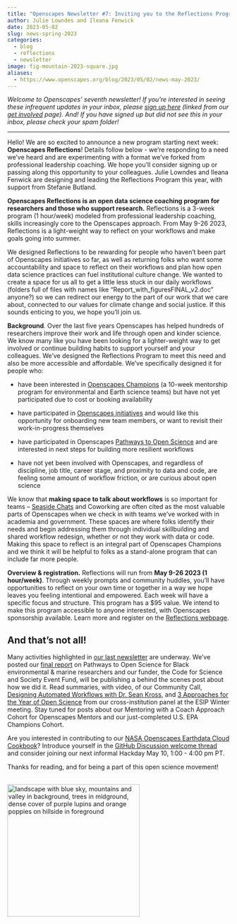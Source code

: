 ```yaml
---
title: "Openscapes Newsletter #7: Inviting you to the Reflections Program"
author: Julie Lowndes and Ileana Fenwick
date: 2023-05-02
slug: news-spring-2023
categories:
  - blog 
  - reflections
  - newsletter
image: fig-mountain-2023-square.jpg
aliases: 
  - https://www.openscapes.org/blog/2023/05/02/news-may-2023/
---
```


*Welcome to Openscapes' seventh newsletter! If you're interested in seeing these infrequent updates in your inbox, please [sign up here](https://docs.google.com/forms/d/e/1FAIpQLSdgVXRp3V-w94GPWkR31RUfyBl37EphdQSlCOcnyeNlf8OLWw/viewform) (linked from our [get involved](https://openscapes.org/contact) page). And! If you have signed up but did not see this in your inbox, please check your spam folder!*

------------------------------------------------------------------------

Hello! We are so excited to announce a new program starting next week: **Openscapes Reflections**! Details follow below - we're responding to a need we've heard and are experimenting with a format we've forked from professional leadership coaching. We hope you'll consider signing up or passing along this opportunity to your colleagues. Julie Lowndes and Ileana Fenwick are designing and leading the Reflections Program this year, with support from Stefanie Butland.

**Openscapes Reflections is an open data science coaching program for researchers and those who support research.** Reflections is a 3-week program (1 hour/week) modeled from professional leadership coaching, skills increasingly core to the Openscapes approach. From May 9-26 2023, Reflections is a light-weight way to reflect on your workflows and make goals going into summer.

We designed Reflections to be rewarding for people who haven't been part of Openscapes initiatives so far, as well as returning folks who want some accountability and space to reflect on their workflows and plan how open data science practices can fuel institutional culture change. We wanted to create a space for us all to get a little less stuck in our daily workflows (folders full of files with names like "Report_with_figuresFINAL_v2.doc" anyone?) so we can redirect our energy to the part of our work that we care about, connected to our values for climate change and social justice. If this sounds enticing to you, we hope you'll join us.

**Background**. Over the last five years Openscapes has helped hundreds of researchers improve their work and life through open and kinder science. We know many like you have been looking for a lighter-weight way to get involved or continue building habits to support yourself and your colleagues. We've designed the Reflections Program to meet this need and also be more accessible and affordable. We've specifically designed it for people who:

-   have been interested in [Openscapes Champions](https://openscapes.org/champions) (a 10-week mentorship program for environmental and Earth science teams) but have not yet participated due to cost or booking availability 

-   have participated in [Openscapes initiatives](https://www.openscapes.org/initiatives/) and would like this opportunity for onboarding new team members, or want to revisit their work-in-progress themselves

-   have participated in Openscapes [Pathways to Open Science](https://openscapes.github.io/pathways-to-open-science/) and are interested in next steps for building more resilient workflows

-   have not yet been involved with Openscapes, and regardless of discipline, job title, career stage, and proximity to data and code, are feeling some amount of workflow friction, or are curious about open science

We know that **making space to talk about workflows** is so important for teams -- [Seaside Chats](https://openscapes.github.io/supercharge-research/) and Coworking are often cited as the most valuable parts of Openscapes when we check in with teams we've worked with in academia and government. These spaces are where folks identify their needs and begin addressing them through individual skillbuilding and shared workflow redesign, whether or not they work with data or code. Making this space to reflect is an integral part of Openscapes Champions and we think it will be helpful to folks as a stand-alone program that can include far more people.

**Overview & registration.** Reflections will run from **May 9-26 2023 (1 hour/week)**. Through weekly prompts and community huddles, you'll have opportunities to reflect on your own time or together in a way we hope leaves you feeling intentional and empowered. Each week will have a specific focus and structure. This program has a $95 value. We intend to make this program accessible to anyone interested, with Openscapes sponsorship available. Learn more and register on the [Reflections webpage](https://openscapes.github.io/booklet).

## And that's not all!

Many activities highlighted in [our last newsletter](https://www.openscapes.org/blog/2023/02/21/news-february-2023/) are underway. We've posted our [final report](https://openscapes.org/blog/2023/04/26/pathways-report/) on Pathways to Open Science for Black environmental & marine researchers and our funder, the Code for Science and Society Event Fund, will be publishing a behind the scenes post about how we did it. Read summaries, with video, of our Community Call, [Designing Automated Workflows with Dr. Sean Kross,](https://www.openscapes.org/blog/2023/04/06/kyber/) and [3 Approaches for the Year of Open Science](https://www.openscapes.org/blog/2023/03/16/esip-winter-2023/) from our cross-institution panel at the ESIP Winter meeting. Stay tuned for posts about our Mentoring with a Coach Approach Cohort for Openscapes Mentors and our just-completed U.S. EPA Champions Cohort.

Are you interested in contributing to our [NASA Openscapes Earthdata Cloud Cookbook](https://nasa-openscapes.github.io/earthdata-cloud-cookbook/)? Introduce yourself in the [GitHub Discussion welcome thread](https://github.com/NASA-Openscapes/earthdata-cloud-cookbook/discussions/192) and consider joining our next informal Hackday May 10, 1:00 - 4:00 pm PT.

Thanks for reading, and for being a part of this open science movement!

<br> <img src="/img/blog/fig-mountain-2023-square.jpg" width="300px" alt="landscape with blue sky, mountains and valley in background, trees in midground, dense cover of purple lupins and orange poppies on hillside in foreground"> <br>
